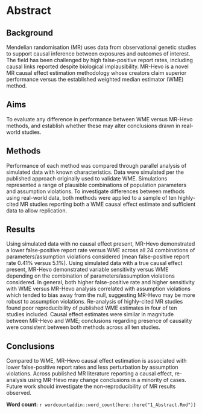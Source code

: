 # Abstract

## Background

Mendelian randomisation (MR) uses data from observational genetic studies to support causal inference between exposures and outcomes of interest. The field has been challenged by high false-positive report rates, including causal links reported despite biological implausibility. MR-Hevo is a novel MR causal effect estimation methodology whose creators claim superior performance versus the established weighted median estimator (WME) method.

## Aims

To evaluate any difference in performance between WME versus MR-Hevo methods, and establish whether these may alter conclusions drawn in real-world studies.

## Methods

Performance of each method was compared through parallel analysis of simulated data with known characteristics. Data were simulated per the published approach originally used to validate WME. Simulations represented a range of plausible combinations of population parameters and assumption violations. To investigate differences between methods using real-world data, both methods were applied to a sample of ten highly-cited MR studies reporting both a WME causal effect estimate and sufficient data to allow replication.

## Results

Using simulated data with no causal effect present, MR-Hevo demonstrated a lower false-positive report rate versus WME across all 24 combinations of parameters/assumption violations considered (mean false-positive report rate 0.41% versus 5.1%). Using simulated data with a true causal effect present, MR-Hevo demonstrated variable sensitivity versus WME depending on the combination of parameters/assumption violations considered. In general, both higher false-positive rate and higher sensitivity with WME versus MR-Hevo analysis correlated with assumption violations which tended to bias away from the null, suggesting MR-Hevo may be more robust to assumption violations. Re-analysis of highly-cited MR studies found poor reproducibility of published WME estimates in four of ten studies included. Causal effect estimates were similar in magnitude between MR-Hevo and WME; conclusions regarding presence of causality were consistent between both methods across all ten studies.

## Conclusions

Compared to WME, MR-Hevo causal effect estimation is associated with lower false-positive report rates and less perturbation by assumption violations. Across published MR literature reporting a causal effect, re-analysis using MR-Hevo may change conclusions in a minority of cases. Future work should investigate the non-reproducibility of MR results observed.


**Word count:** `r wordcountaddin::word_count(here::here("1_Abstract.Rmd"))`

\newpage